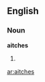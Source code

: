 ==English==

===Noun===
'''aitches'''

# {{plural of|[[aitch]]}}

{{anagrams:en/acehist}}
[[ar:aitches]]